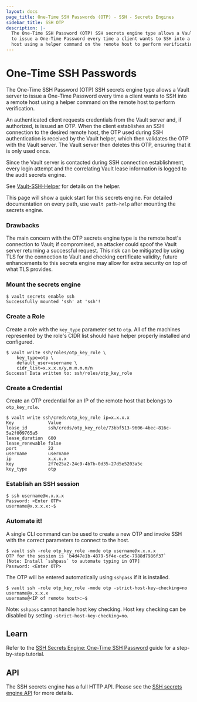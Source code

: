```yaml
---
layout: docs
page_title: One-Time SSH Passwords (OTP) - SSH - Secrets Engines
sidebar_title: SSH OTP
description: |-
  The One-Time SSH Password (OTP) SSH secrets engine type allows a Vault server
  to issue a One-Time Password every time a client wants to SSH into a remote
  host using a helper command on the remote host to perform verification.
---
```


# One-Time SSH Passwords

The One-Time SSH Password (OTP) SSH secrets engine type allows a Vault server to
issue a One-Time Password every time a client wants to SSH into a remote host
using a helper command on the remote host to perform verification.

An authenticated client requests credentials from the Vault server and, if
authorized, is issued an OTP. When the client establishes an SSH connection to
the desired remote host, the OTP used during SSH authentication is received by
the Vault helper, which then validates the OTP with the Vault server. The Vault
server then deletes this OTP, ensuring that it is only used once.

Since the Vault server is contacted during SSH connection establishment, every
login attempt and the correlating Vault lease information is logged to the audit
secrets engine.

See [Vault-SSH-Helper](https://github.com/quid/vault-ssh-helper) for
details on the helper.

This page will show a quick start for this secrets engine. For detailed
documentation on every path, use `vault path-help` after mounting the secrets
engine.

### Drawbacks

The main concern with the OTP secrets engine type is the remote host's
connection to Vault; if compromised, an attacker could spoof the Vault server
returning a successful request. This risk can be mitigated by using TLS for the
connection to Vault and checking certificate validity; future enhancements to
this secrets engine may allow for extra security on top of what TLS provides.

### Mount the secrets engine

```shell-session
$ vault secrets enable ssh
Successfully mounted 'ssh' at 'ssh'!
```

### Create a Role

Create a role with the `key_type` parameter set to `otp`. All of the machines
represented by the role's CIDR list should have helper properly installed and
configured.

```shell-session
$ vault write ssh/roles/otp_key_role \
    key_type=otp \
    default_user=username \
    cidr_list=x.x.x.x/y,m.m.m.m/n
Success! Data written to: ssh/roles/otp_key_role
```

### Create a Credential

Create an OTP credential for an IP of the remote host that belongs to
`otp_key_role`.

```shell-session
$ vault write ssh/creds/otp_key_role ip=x.x.x.x
Key            	Value
lease_id       	ssh/creds/otp_key_role/73bbf513-9606-4bec-816c-5a2f009765a5
lease_duration 	600
lease_renewable	false
port           	22
username       	username
ip             	x.x.x.x
key            	2f7e25a2-24c9-4b7b-0d35-27d5e5203a5c
key_type       	otp
```

### Establish an SSH session

```shell-session
$ ssh username@x.x.x.x
Password: <Enter OTP>
username@x.x.x.x:~$
```

### Automate it!

A single CLI command can be used to create a new OTP and invoke SSH with the
correct parameters to connect to the host.

```shell-session
$ vault ssh -role otp_key_role -mode otp username@x.x.x.x
OTP for the session is `b4d47e1b-4879-5f4e-ce5c-7988d7986f37`
[Note: Install `sshpass` to automate typing in OTP]
Password: <Enter OTP>
```

The OTP will be entered automatically using `sshpass` if it is installed.

```shell-session
$ vault ssh -role otp_key_role -mode otp -strict-host-key-checking=no username@x.x.x.x
username@<IP of remote host>:~$
```

Note: `sshpass` cannot handle host key checking. Host key checking can be
disabled by setting `-strict-host-key-checking=no`.

## Learn

Refer to the [SSH Secrets Engine: One-Time SSH
Password](https://learn.hashicorp.com/vault/secrets-management/sm-ssh-otp) guide
for a step-by-step tutorial.

## API

The SSH secrets engine has a full HTTP API. Please see the
[SSH secrets engine API](/api/secret/ssh) for more
details.
